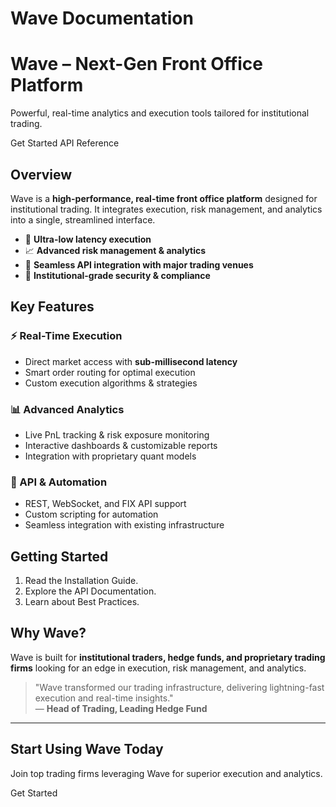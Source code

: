 
# Wave Documentation

<div className={clsx('hero hero--primary', styles.heroBanner)}>
  <div className="container">
    <h1 className="hero__title">Wave – Next-Gen Front Office Platform</h1>
    <p className="hero__subtitle">
      Powerful, real-time analytics and execution tools tailored for institutional trading.
    </p>
    <div className={styles.buttons}>
      <Link className="button button--secondary button--lg" to="/docs/wave/getting-started">
        Get Started
      </Link>
      <Link className="button button--outline button--lg" to="/docs/wave/api">
        API Reference
      </Link>
    </div>
  </div>
</div>

## Overview

Wave is a **high-performance, real-time front office platform** designed for institutional trading. It integrates execution, risk management, and analytics into a single, streamlined interface.

- 🚀 **Ultra-low latency execution**
- 📈 **Advanced risk management & analytics**
- 🔌 **Seamless API integration with major trading venues**
- 🏦 **Institutional-grade security & compliance**

## Key Features

### ⚡ Real-Time Execution
- Direct market access with **sub-millisecond latency**
- Smart order routing for optimal execution
- Custom execution algorithms & strategies

### 📊 Advanced Analytics
- Live PnL tracking & risk exposure monitoring
- Interactive dashboards & customizable reports
- Integration with proprietary quant models

### 🔌 API & Automation
- REST, WebSocket, and FIX API support
- Custom scripting for automation
- Seamless integration with existing infrastructure

## Getting Started

1. Read the Installation Guide.
2. Explore the API Documentation.
3. Learn about Best Practices.

## Why Wave?

Wave is built for **institutional traders, hedge funds, and proprietary trading firms** looking for an edge in execution, risk management, and analytics.

> "Wave transformed our trading infrastructure, delivering lightning-fast execution and real-time insights."  
> — **Head of Trading, Leading Hedge Fund**

---

<div className={styles.ctaSection}>
  <h2>Start Using Wave Today</h2>
  <p>Join top trading firms leveraging Wave for superior execution and analytics.</p>
  <Link className="button button--primary button--lg" to="/docs/wave/getting-started">
    Get Started
  </Link>
</div>